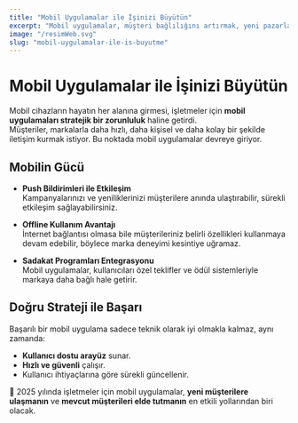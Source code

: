 ```yaml
---
title: "Mobil Uygulamalar ile İşinizi Büyütün"
excerpt: "Mobil uygulamalar, müşteri bağlılığını artırmak, yeni pazarlara ulaşmak ve işletmenizi dijital dünyada daha görünür hale getirmek için en güçlü araçlardan biridir."
image: "/resimWeb.svg"
slug: "mobil-uygulamalar-ile-is-buyutme"
---
```


# Mobil Uygulamalar ile İşinizi Büyütün

Mobil cihazların hayatın her alanına girmesi, işletmeler için **mobil uygulamaları stratejik bir zorunluluk** haline getirdi.  
Müşteriler, markalarla daha hızlı, daha kişisel ve daha kolay bir şekilde iletişim kurmak istiyor. Bu noktada mobil uygulamalar devreye giriyor.  

## Mobilin Gücü

- **Push Bildirimleri ile Etkileşim**  
  Kampanyalarınızı ve yeniliklerinizi müşterilere anında ulaştırabilir, sürekli etkileşim sağlayabilirsiniz.  

- **Offline Kullanım Avantajı**  
  İnternet bağlantısı olmasa bile müşterileriniz belirli özellikleri kullanmaya devam edebilir, böylece marka deneyimi kesintiye uğramaz.  

- **Sadakat Programları Entegrasyonu**  
  Mobil uygulamalar, kullanıcıları özel teklifler ve ödül sistemleriyle markaya daha bağlı hale getirir.  

## Doğru Strateji ile Başarı

Başarılı bir mobil uygulama sadece teknik olarak iyi olmakla kalmaz, aynı zamanda:  
- **Kullanıcı dostu arayüz** sunar.  
- **Hızlı ve güvenli** çalışır.  
- Kullanıcı ihtiyaçlarına göre sürekli güncellenir.  

🚀 2025 yılında işletmeler için mobil uygulamalar, **yeni müşterilere ulaşmanın** ve **mevcut müşterileri elde tutmanın** en etkili yollarından biri olacak.
